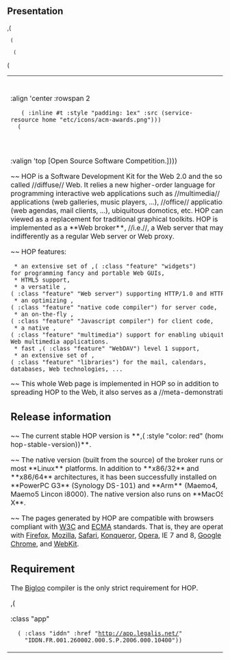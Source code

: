 == Presentation ==

,(<TABLE>
  (<TR>
   (<TD> :align 'center :rowspan 2
    (<IMG> :inline #t :style "padding: 1ex" :src (service-resource home "etc/icons/acm-awards.png")))
   (<TD> :valign 'bottom [HOP is the winner of the ,(<A> :href "http://mmc36.informatik.uni-augsburg.de/acmmm2007/" "ACM MULTIMEDIA'07")]))
  (<TR> (<TD> :valign 'top [Open Source Software Competition.])))

~~ HOP is a Software Development Kit for the Web 2.0 and the so-called
//diffuse// Web. It relies a new higher-order language for
programming interactive web applications such as //multimedia//
applications (web galleries, music players, ...), //office//
applications (web agendas, mail clients, ...), ubiquitous domotics,
etc. HOP can be viewed as a replacement for traditional graphical
toolkits. HOP is implemented as a **Web broker**, //i.e.//, a Web
server that may act indifferently as a regular Web server or Web
proxy.

~~ HOP features:

  * an extensive set of ,(<SPAN> :class "feature" "widgets") 
 for programming fancy and portable Web GUIs,
  * HTML5 support,
  * a versatile ,(<SPAN> :class "feature" "Web server") supporting HTTP/1.0 and HTTP/1.1,
  * an optimizing ,(<SPAN> :class "feature" "native code compiler") for server code,
  * an on-the-fly ,(<SPAN> :class "feature" "Javascript compiler") for client code,
  * a native ,(<SPAN> :class "feature" "multimedia") support for enabling ubiquitous
 Web multimedia applications.
  * fast ,(<SPAN> :class "feature" "WebDAV") level 1 support,
  * an extensive set of ,(<SPAN> :class "feature" "libraries") for the mail, calendars,
 databases, Web technologies, ...


~~ This whole Web page is implemented in HOP so in addition
to spreading HOP to the Web, it also serves as a //meta-demonstration//.


== Release information ==

~~ The current stable HOP version is **,(<SPAN> :style "color: red" (home-hop-stable-version))**.

~~ The native version (built from the source) of the broker runs on most **Linux**
platforms. In addition to **x86/32** and **x86/64** architectures, it has
been successfully installed on **PowerPC G3** (Synology DS-101) and **Arm** (Maemo4, Maemo5
Lincon i8000). The native version also runs on **MacOS X**.

~~ The pages generated by HOP are compatible with browsers compliant
with [[http://www.w3c.org|W3C]] and
[[http://www.ecma-international.org/|ECMA]] standards. That is, they
are operational with [[http://www.mozilla.com/|Firefox]],
[[http://www.mozilla.com/|Mozilla]],
[[http://www.apple.com/macosx/features/safari|Safari]],
[[http://www.konqueror.org|Konqueror]], 
[[http://www.opera.com|Opera]], IE 7 and 8, [[http://www.google.com/chrome|Google Chrome]], and 
[[http://webkit.org/|WebKit]].

== Requirement ==

The [[http://www-sop.inria.fr/indes/fp/Bigloo|Bigloo]] compiler is the only
strict requirement for HOP.

,(<DIV> :class "app"
   (<A> :class "iddn" :href "http://app.legalis.net/"
     "IDDN.FR.001.260002.000.S.P.2006.000.10400"))
